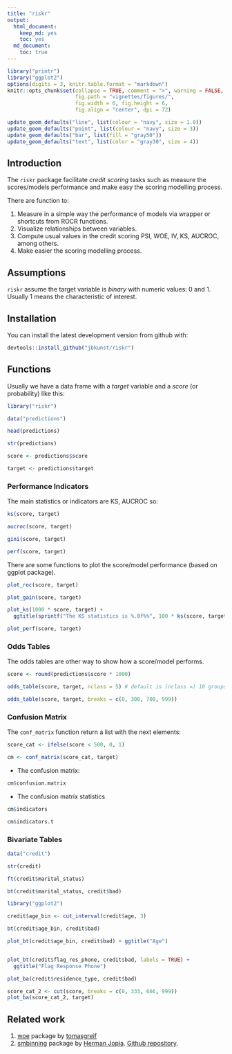 ```yaml
---
title: "riskr"
output:
  html_document:
    keep_md: yes
    toc: yes
  md_document:
    toc: true
---
```

<!-- README.md is generated from README.Rmd -->

```r
library("printr")
library("ggplot2")
options(digits = 3, knitr.table.format = "markdown")
knitr::opts_chunk$set(collapse = TRUE, comment = ">", warning = FALSE,
                      fig.path = "vignettes/figures/",
                      fig.width = 6, fig.height = 6,
                      fig.align = "center", dpi = 72)

update_geom_defaults("line", list(colour = "navy", size = 1.0))
update_geom_defaults("point", list(colour = "navy", size = 3))
update_geom_defaults("bar", list(fill = "gray50"))
update_geom_defaults("text", list(color = "gray30", size = 4))
```

## Introduction

The `riskr` package facilitate *credit scoring* tasks such as measure the scores/models performance and make easy the scoring modelling process.

There are function to:

 1. Measure in a simple way the performance of models via wrapper or shortcuts from ROCR functions.
 2. Visualize relationships between variables.
 4. Compute usual values in the credit scoring PSI, WOE, IV, KS, AUCROC, among others.
 5. Make easier the scoring modelling process. 

## Assumptions

`riskr` assume the target variable is *binary* with numeric values: 0 and 1. Usually 1 means the characteristic of interest.

## Installation

You can install the latest development version from github with:

```r
devtools::install_github("jbkunst/riskr")
```

## Functions

Usually we have a data frame with a *target* variable and a *score* (or probability) like this:

```r
library("riskr")

data("predictions")

head(predictions)

str(predictions)

score <- predictions$score

target <- predictions$target
```

### Performance Indicators

The main statistics or indicators are KS, AUCROC so:

```r
ks(score, target)

aucroc(score, target)

gini(score, target)

perf(score, target)
```

There are some functions to plot the score/model performance (based on ggplot package).

```r
plot_roc(score, target)

plot_gain(score, target)

plot_ks(1000 * score, target) +
  ggtitle(sprintf("The KS statistics is %.0f%%", 100 * ks(score, target)))
```

```r
plot_perf(score, target)
```

### Odds Tables

The odds tables are other way to show how a score/model performs.

```r
score <- round(predictions$score * 1000)

odds_table(score, target, nclass = 5) # default is (nclass =) 10 groups of equal size

odds_table(score, target, breaks = c(0, 300, 700, 999))
```

### Confusion Matrix

The `conf_matrix` function return a list with the next elements:

```r
score_cat <- ifelse(score < 500, 0, 1)

cm <- conf_matrix(score_cat, target)
```

- The confusion matrix:
```r
cm$confusion.matrix
```

- The confusion matrix statistics
```r
cm$indicators

cm$indicators.t
```


### Bivariate Tables

```r
data("credit")

str(credit)

ft(credit$marital_status)

bt(credit$marital_status, credit$bad)

library("ggplot2")

credit$age_bin <- cut_interval(credit$age, 3)

bt(credit$age_bin, credit$bad)

plot_bt(credit$age_bin, credit$bad) + ggtitle("Age")


plot_bt(credit$flag_res_phone, credit$bad, labels = TRUE) +
  ggtitle("Flag Response Phone")

```

```r
plot_ba(credit$residence_type, credit$bad)

score_cat_2 <- cut(score, breaks = c(0, 333, 666, 999))
plot_ba(score_cat_2, target)
```

## Related work

1. [woe](github.com/tomasgreif/woe) package by [tomasgreif](github.com/tomasgreif)
2. [smbinning](http://cran.r-project.org/web/packages/smbinning) package by [Herman Jopia](github.com/hjopia). [Github repository](https://github.com/cran/smbinning).
